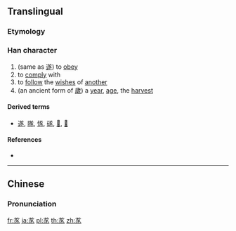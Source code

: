 ==Translingual==

===Etymology===
{{Han compound|八|alt1=丷|豕|c1=s|c2=p|ls=psc}}

===Han character===
{{Han char|rn=12|rad=八|as=07|sn=9|four=|canj=TPHO|ids=⿱丷豕}}

# (same as [[遂]]) to [[obey]]
# to [[comply]] with
# to [[follow]] the [[wish]]es of [[another]]
# (an ancient form of [[歲]]) a [[year]], [[age]], the [[harvest]]

====Derived terms====
* [[遂]], [[隊]], [[㥞]], [[䃍]], [[𣔾]], [[𩔀]]

====References====
* {{Han ref|kx=0128.050|hdz=10248.050|uh=34B8|ud=13496}}

----

==Chinese==
{{zh-forms}}

===Pronunciation===
{{zh-pron
|m=suì
|c=seoi6
|mc=y
|oc=
|ma=
|cat=v,n
}}

[[fr:㒸]]
[[ja:㒸]]
[[pl:㒸]]
[[th:㒸]]
[[zh:㒸]]